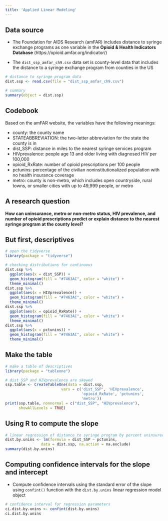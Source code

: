 ---
title: 'Applied Linear Modeling'
---


## Data source 

* The Foundation for AIDS Research (amFAR) includes distance to syringe exchange programs as one variable in the **Opioid & Health Indicators Database** (https://opioid.amfar.org/indicator/) 

* The `dist_ssp_amfar_ch9.csv` data set is county-level data that includes the distance to a syringe exchange program from counties in the US 

```{r}
# distance to syringe program data
dist.ssp <- read.csv(file = "dist_ssp_amfar_ch9.csv")

# summary
summary(object = dist.ssp)
```

## Codebook 

Based on the amFAR website, the variables have the following meanings:

* county: the county name 
* STATEABBREVIATION: the two-letter abbreviation for the state the county is in 
* dist_SSP: distance in miles to the nearest syringe services program 
* HIVprevalence: people age 13 and older living with diagnosed HIV per 100,000 
* opioid_RxRate: number of opioid prescriptions per 100 people 
* pctunins: percentage of the civilian noninstitutionalized population with no health insurance coverage 
* metro: county is non-metro, which includes open countryside, rural towns, or smaller cities with up to 49,999 people, or metro 

## A research question 

**How can uninsurance, metro or non-metro status, HIV prevalence, and number of opioid prescriptions predict or explain distance to the nearest syringe program at the county level?**

## But first, descriptives 

```{r}
# open the tidyverse
library(package = "tidyverse")

# checking distributions for continuous
dist.ssp %>%
  ggplot(aes(x = dist_SSP)) +
  geom_histogram(fill = "#7463AC", color = "white") +
  theme_minimal()
dist.ssp %>%
  ggplot(aes(x = HIVprevalence)) +
  geom_histogram(fill = "#7463AC", color = "white") +
  theme_minimal()
dist.ssp %>%
  ggplot(aes(x = opioid_RxRate)) +
  geom_histogram(fill = "#7463AC", color = "white") +
  theme_minimal()
dist.ssp %>%
  ggplot(aes(x = pctunins)) +
  geom_histogram(fill = "#7463AC", color = "white") +
  theme_minimal()

```

## Make the table 

```{r}
# make a table of descriptives
library(package = "tableone")

# dist_SSP and HIVprevalence are skewed
ssp.table <- CreateTableOne(data = dist.ssp,
                         vars = c('dist_SSP', 'HIVprevalence',
                                  'opioid_RxRate', 'pctunins',
                                  'metro'))
print(ssp.table, nonnormal = c("dist_SSP", "HIVprevalence"),
      showAllLevels = TRUE)
```

## Using R to compute the slope 

```{r}
# linear regression of distance to syringe program by percent uninsured
dist.by.unins <- lm(formula = dist_SSP ~ pctunins, 
                data = dist.ssp, na.action = na.exclude)
summary(dist.by.unins)
```

## Computing confidence intervals for the slope and intercept 

* Compute confidence intervals using the standard error of the slope using `confint()` function with the `dist.by.unins` linear regression model object 

```{r}
# confidence interval for regression parameters
ci.dist.by.unins <- confint(dist.by.unins)
ci.dist.by.unins
```

